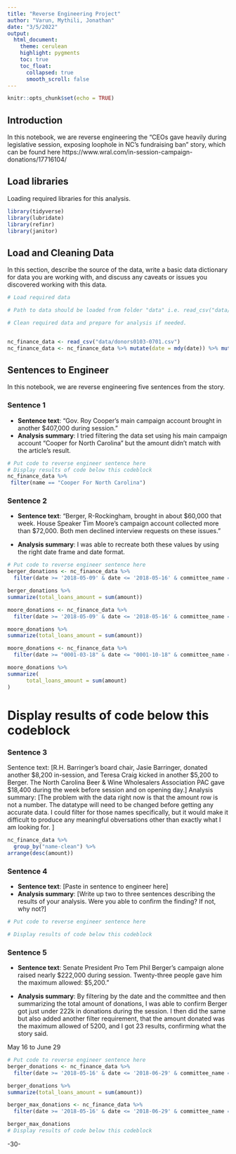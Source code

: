 ```yaml
---
title: "Reverse Engineering Project"
author: "Varun, Mythili, Jonathan"
date: "3/5/2022"
output:
  html_document:
    theme: cerulean
    highlight: pygments
    toc: true
    toc_float:
      collapsed: true
      smooth_scroll: false
---
```


```r
knitr::opts_chunk$set(echo = TRUE)
```

## Introduction 

In this notebook, we are reverse engineering the "CEOs gave heavily during legislative session, exposing loophole in NC's fundraising ban" story, which can be found here https://www.wral.com/in-session-campaign-donations/17716104/


## Load libraries

Loading required libraries for this analysis.

```r
library(tidyverse)
library(lubridate)
library(refinr)
library(janitor)
```

## Load and Cleaning Data

In this section, describe the source of the data, write a basic data dictionary for data you are working with, and discuss any caveats or issues you discovered working with this data. 

```r
# Load required data

# Path to data should be loaded from folder "data" i.e. read_csv("data/name_of_data.csv")

# Clean required data and prepare for analysis if needed. 


nc_finance_data <- read_csv("data/donors0103-0701.csv")
nc_finance_data <- nc_finance_data %>% mutate(date = mdy(date)) %>% mutate(amount = as.numeric(parse_number(amount)))
```

## Sentences to Engineer
In this notebook, we are reverse engineering five sentences from the story.

### Sentence 1

* **Sentence text**: “Gov. Roy Cooper's main campaign account brought in another $407,000 during session.”
* **Analysis summary**: I tried filtering the data set using his main campaign account "Cooper for North Carolina" but the amount didn't match with the article's result.

```r
# Put code to reverse engineer sentence here
# Display results of code below this codeblock
nc_finance_data %>% 
 filter(name == "Cooper For North Carolina")
```  


### Sentence 2

* **Sentence text**: “Berger, R-Rockingham, brought in about $60,000 that week. House Speaker Tim Moore's campaign account collected more than $72,000. Both men declined interview requests on these issues.”

* **Analysis summary**: I was able to recreate both these values by using the right date frame and date format.
```r
# Put code to reverse engineer sentence here
berger_donations <- nc_finance_data %>%  
  filter(date >= '2018-05-09' & date <= '2018-05-16' & committee_name == "PHILIP E BERGER COMM") 

berger_donations %>% 
summarize(total_loans_amount = sum(amount))

moore_donations <- nc_finance_data %>%  
  filter(date >= '2018-05-09' & date <= '2018-05-16' & committee_name == "FRIENDS OF TIM MOORE") 

moore_donations %>% 
summarize(total_loans_amount = sum(amount))
```

```r
moore_donations <- nc_finance_data %>%  
  filter(date >= "0001-03-18" & date <= "0001-10-18" & committee_name == "FRIENDS OF TIM MOORE") 

moore_donations %>% 
summarize(
      total_loans_amount = sum(amount)
)

```
# Display results of code below this codeblock

### Sentence 3

Sentence text: [R.H. Barringer's board chair, Jasie Barringer, donated another $8,200 in-session, and Teresa Craig kicked in another $5,200 to Berger. The North Carolina Beer & Wine Wholesalers Association PAC gave $18,400 during the week before session and on opening day.]
Analysis summary: [The problem with the data right now is that the amount row is not a number. The datatype will need to be changed before getting any accurate data. I could filter for those names specifically, but it would make it difficult to produce any meaningful obversations other than exactly what I am looking for. ]

```r
nc_finance_data %>% 
  group_by("name-clean") %>%
arrange(desc(amount))
```


### Sentence 4

* **Sentence text**: [Paste in sentence to engineer here]
* **Analysis summary**: [Write up two to three sentences describing the results of your analysis.  Were you able to confirm the finding? If not, why not?]

```r
# Put code to reverse engineer sentence here

# Display results of code below this codeblock

```

### Sentence 5

* **Sentence text**: Senate President Pro Tem Phil Berger's campaign alone raised nearly $222,000 during session. Twenty-three people gave him the maximum allowed: $5,200.”

* **Analysis summary**: By filtering by the date and the committee and then summarizing the total amount of donations, I was able to confirm Berger got just under 222k in donations during the session. 
I then did the same but also added another filter requirement, that the amount donated was the maximum allowed of 5200, and I got 23 results, confirming what the story said.

May 16 to June 29
```r
# Put code to reverse engineer sentence here
berger_donations <- nc_finance_data %>%  
  filter(date >= '2018-05-16' & date <= '2018-06-29' & committee_name == "PHILIP E BERGER COMM") 

berger_donations %>% 
summarize(total_loans_amount = sum(amount))

berger_max_donations <- nc_finance_data %>%  
  filter(date >= '2018-05-16' & date <= '2018-06-29' & committee_name == "PHILIP E BERGER COMM" & amount == 5200) 

berger_max_donations
# Display results of code below this codeblock

```

-30-